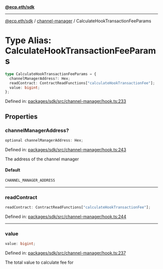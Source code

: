 [**@ecp.eth/sdk**](../../index.mdx)

***

[@ecp.eth/sdk](/sdk-reference/index.mdx) / [channel-manager](/sdk-reference/channel-manager/index.mdx) / CalculateHookTransactionFeeParams

# Type Alias: CalculateHookTransactionFeeParams

```ts
type CalculateHookTransactionFeeParams = {
  channelManagerAddress?: Hex;
  readContract: ContractReadFunctions["calculateHookTransactionFee"];
  value: bigint;
};
```

Defined in: [packages/sdk/src/channel-manager/hook.ts:233](https://github.com/ecp-eth/comments-monorepo/blob/main/packages/sdk/src/channel-manager/hook.ts#L233)

## Properties

### channelManagerAddress?

```ts
optional channelManagerAddress: Hex;
```

Defined in: [packages/sdk/src/channel-manager/hook.ts:243](https://github.com/ecp-eth/comments-monorepo/blob/main/packages/sdk/src/channel-manager/hook.ts#L243)

The address of the channel manager

#### Default

```ts
CHANNEL_MANAGER_ADDRESS
```

***

### readContract

```ts
readContract: ContractReadFunctions["calculateHookTransactionFee"];
```

Defined in: [packages/sdk/src/channel-manager/hook.ts:244](https://github.com/ecp-eth/comments-monorepo/blob/main/packages/sdk/src/channel-manager/hook.ts#L244)

***

### value

```ts
value: bigint;
```

Defined in: [packages/sdk/src/channel-manager/hook.ts:237](https://github.com/ecp-eth/comments-monorepo/blob/main/packages/sdk/src/channel-manager/hook.ts#L237)

The total value to calculate fee for
